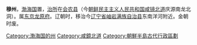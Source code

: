 '''穆州'''，[[渤海国|渤海国]]置，[[治所|治所]]在[[会农县|会农县]]（今[[朝鲜民主主义人民共和国|朝鲜民主主义人民共和国]][[咸镜北道|咸镜北道]]庆源南龙北洞）。属[[东京龙原府|东京龙原府]]。辽朝时，移治今[[辽宁省|辽宁省]][[岫岩满族自治县|岫岩满族自治县]]东南洋河附近。金朝时废。

{{渤海国行政区划|nocat}}
{{渤海国行政区划小作品}}

[[Category:渤海国的州|Category:渤海国的州]] 
[[Category:咸鏡北道|Category:咸鏡北道]]
[[Category:朝鮮半島古代行政區劃|Category:朝鮮半島古代行政區劃]]
